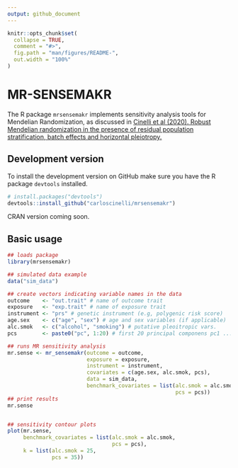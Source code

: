 ```yaml
---
output: github_document
---
```


<!-- README.md is generated from README.Rmd. Please edit that file -->

```r
knitr::opts_chunk$set(
  collapse = TRUE,
  comment = "#>",
  fig.path = "man/figures/README-",
  out.width = "100%"
)
```

# MR-SENSEMAKR

<!-- badges: start -->
<!-- badges: end -->

The R package `mrsensemakr` implements sensitivity analysis tools for Mendelian Randomization, as discussed in [Cinelli et al (2020). Robust Mendelian randomization in the presence of residual population stratification, batch effects and horizontal pleiotropy.](https://www.biorxiv.org/content/10.1101/2020.10.21.347773v1)

## Development version

<!-- commit -->

To install the development version on GitHub make sure you have the R package `devtools` installed.

``` r
# install.packages("devtools")
devtools::install_github("carloscinelli/mrsensemakr")
```

CRAN version coming soon.

## Basic usage



```r
## loads package
library(mrsensemakr)

## simulated data example
data("sim_data")

## create vectors indicating variable names in the data
outcome    <- "out.trait" # name of outcome trait
exposure   <- "exp.trait" # name of exposure trait
instrument <- "prs" # genetic instrument (e.g, polygenic risk score)
age.sex    <- c("age", "sex") # age and sex variables (if applicable)
alc.smok   <- c("alcohol", "smoking") # putative pleoitropic vars.
pcs        <- paste0("pc", 1:20) # first 20 principal componens pc1 ... pc20

## runs MR sensitivity analysis
mr.sense <- mr_sensemakr(outcome = outcome,
                         exposure = exposure,
                         instrument = instrument,
                         covariates = c(age.sex, alc.smok, pcs), 
                         data = sim_data, 
                         benchmark_covariates = list(alc.smok = alc.smok,
                                                     pcs = pcs))
## print results
mr.sense


## sensitivity contour plots
plot(mr.sense, 
     benchmark_covariates = list(alc.smok = alc.smok,
                                 pcs = pcs),
     k = list(alc.smok = 25,
              pcs = 35))
```
